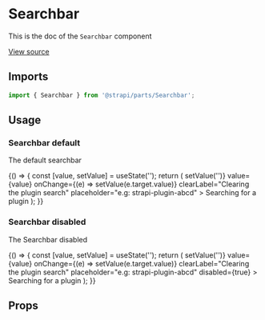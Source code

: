 <!--- Searchbar.stories.mdx --->


<Meta
  title="Design System/Molecules/Searchbar"
  component={Searchbar}
/>

# Searchbar

This is the doc of the `Searchbar` component

[View source](https://github.com/strapi/parts/tree/develop/packages/strapi-parts/src/Searchbar)

## Imports

```js
import { Searchbar } from '@strapi/parts/Searchbar';
```

## Usage


### Searchbar default

The default searchbar

<Canvas>
  <Story name="base">
    {() => {
      const [value, setValue] = useState('');
      return (
        <SearchForm>
          <Searchbar
            name="searchbar"
            onClear={() => setValue('')}
            value={value}
            onChange={(e) => setValue(e.target.value)}
            clearLabel="Clearing the plugin search"
            placeholder="e.g: strapi-plugin-abcd"
          >
            Searching for a plugin
          </Searchbar>
        </SearchForm>
      );
    }}
  </Story>
</Canvas>

### Searchbar disabled

The Searchbar disabled

<Canvas>
  <Story name="disabled">
    {() => {
      const [value, setValue] = useState('');
      return (
        <Searchbar
          name="searchbar"
          onClear={() => setValue('')}
          value={value}
          onChange={(e) => setValue(e.target.value)}
          clearLabel="Clearing the plugin search"
          placeholder="e.g: strapi-plugin-abcd"
          disabled={true}
        >
          Searching for a plugin
        </Searchbar>
      );
    }}
  </Story>
</Canvas>


## Props

<ArgsTable of={Searchbar} />
